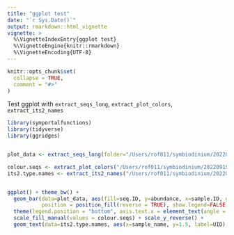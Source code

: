 ```yaml
---
title: "ggplot test"
date: "`r Sys.Date()`"
output: rmarkdown::html_vignette
vignette: >
  %\VignetteIndexEntry{ggplot test}
  %\VignetteEngine{knitr::rmarkdown}
  %\VignetteEncoding{UTF-8}
---
```


```r
knitr::opts_chunk$set(
  collapse = TRUE,
  comment = "#>"
)
```

Test ggplot with `extract_seqs_long`, `extract_plot_colors`, `extract_its2_names`

```r


library(symportalfunctions)
library(tidyverse)
library(ggridges)


plot_data <- extract_seqs_long(folder="/Users/rof011/symbiodinium/20220919T102058_esampayo", type="relative",  clade="C") 

colour.seqs <- extract_plot_colors("/Users/rof011/symbiodinium/20220919T102058_esampayo") # get plot colors from symportal folder, no need to every subsample
its2.type.names <- extract_its2_names("/Users/rof011/symbiodinium/20220919T102058_esampayo")


ggplot() + theme_bw() +
  geom_bar(data=plot_data, aes(fill=seq.ID, y=abundance, x=sample.ID, group=abundance), color="black", linewidth=0.1,
           position = position_fill(reverse = TRUE), show.legend=FALSE, stat="identity") +
  theme(legend.position = "bottom", axis.text.x = element_text(angle = 90, vjust = 0.5, hjust=1)) + 
  scale_fill_manual(values = colour.seqs) + scale_y_reverse() +
  geom_text(data=its2.type.names, aes(x=sample_name, y=1.5, label=UID),size=2, angle=90)


```


```r




```




